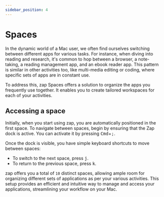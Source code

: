 ```yaml
---
sidebar_position: 4
---
```



# Spaces

In the dynamic world of a Mac user, we often find ourselves switching between different apps for various tasks.
For instance, when diving into reading and research, it's common to hop between
a browser, a note-taking, a reading management app, and an ebook reader app.
This pattern is similar in other activities too, like multi-media editing or coding, where specific sets of apps are in constant use.

To address this, zap Spaces offers a solution to organize the apps you frequently use together. It enables you to create tailored workspaces for each of your activities.

## Accessing a space

Initially, when you start using zap, you are automatically positioned in the first space.
To navigate between spaces, begin by ensuring that the Zap dock is active.
You can activate it by pressing <kbd>Cmd</kbd>+<kbd>;</kbd>.

Once the dock is visible, you have simple keyboard shortcuts to move between spaces:

- To switch to the next space, press <kbd>j</kbd>.
- To return to the previous space, press <kbd>k</kbd>.

<DemoGif src="/img/screenshots/spaces.gif" alt="assign discord and obsidian for quick switch"/>

zap offers you a total of `10` distinct spaces, allowing ample room for organizing different sets of applications as per your various activities.
This setup provides an efficient and intuitive way to manage and access your applications, streamlining your workflow on your Mac.
